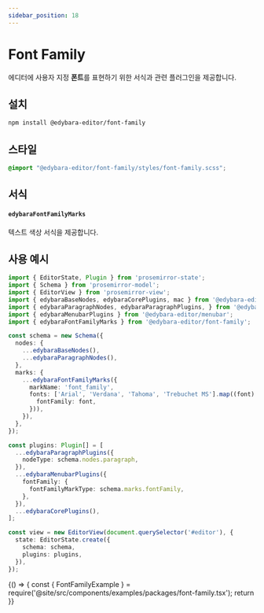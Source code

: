 ```yaml
---
sidebar_position: 18
---
```


# Font Family

에디터에 사용자 지정 **폰트**를 표현하기 위한 서식과 관련 플러그인을 제공합니다.

## 설치

```bash
npm install @edybara-editor/font-family
```

## 스타일

```css title="src/index.scss"
@import "@edybara-editor/font-family/styles/font-family.scss";
```

## 서식

#### `edybaraFontFamilyMarks`

텍스트 색상 서식을 제공합니다.

## 사용 예시

```typescript title="src/index.ts"
import { EditorState, Plugin } from 'prosemirror-state';
import { Schema } from 'prosemirror-model';
import { EditorView } from 'prosemirror-view';
import { edybaraBaseNodes, edybaraCorePlugins, mac } from '@edybara-editor/core';
import { edybaraParagraphNodes, edybaraParagraphPlugins, } from '@edybara-editor/paragraph';
import { edybaraMenubarPlugins } from '@edybara-editor/menubar';
import { edybaraFontFamilyMarks } from '@edybara-editor/font-family';

const schema = new Schema({
  nodes: {
    ...edybaraBaseNodes(),
    ...edybaraParagraphNodes(),
  },
  marks: {
    ...edybaraFontFamilyMarks({
      markName: 'font_family',
      fonts: ['Arial', 'Verdana', 'Tahoma', 'Trebuchet MS'].map((font) => ({
        fontFamily: font,
      })),
    }),
  },
});

const plugins: Plugin[] = [
  ...edybaraParagraphPlugins({
    nodeType: schema.nodes.paragraph,
  }),
  ...edybaraMenubarPlugins({
    fontFamily: {
      fontFamilyMarkType: schema.marks.fontFamily,
    },
  }),
  ...edybaraCorePlugins(),
];

const view = new EditorView(document.querySelector('#editor'), {
  state: EditorState.create({
    schema: schema,
    plugins: plugins,
  }),
});
```

<BrowserOnly>
  {() => {
    const { FontFamilyExample } = require('@site/src/components/examples/packages/font-family.tsx');
    return <FontFamilyExample />
  }}
</BrowserOnly>

